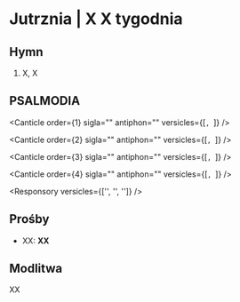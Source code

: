# Jutrznia | X X tygodnia

<OpeningVersicle />

## Hymn

1. X,
   X

## PSALMODIA

<Canticle order={1} sigla="" antiphon="" versicles={[``, ``]} />

<Canticle order={2} sigla="" antiphon="" versicles={[``, ``]} />

<Canticle order={3} sigla="" antiphon="" versicles={[``, ``]} />

<Canticle order={4} sigla="" antiphon="" versicles={[``, ``]} />

<Passage sigla="" passage="" />

<Responsory versicles={['', '', '']} />

<Benedictus antiphon="" />

## Prośby

- XX: **XX**

<CustomIntercessions type="lauds" />

<KyrieEleison />

<LordsPrayer />

## Modlitwa

XX

<Amen />

<BlessingAndConcludingVersicle />
